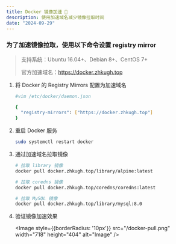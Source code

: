 ```yaml
---
title: Docker 镜像加速 🚀
description: 使用加速域名减少镜像拉取时间
date: "2024-09-29"
---
```


### 为了加速镜像拉取，使用以下命令设置 **registry mirror**

> 支持系统：Ubuntu 16.04+、Debian 8+、CentOS 7+
> 
> 官方加速域名：https://docker.zhkugh.top

1. 将 Docker 的 Registry Mirrors 配置为加速域名

   ```bash
   #vim /etc/docker/daemon.json
   
   {
     "registry-mirrors": ["https://docker.zhkugh.top"]
   }
   ```

2. 重启 Docker 服务

   ```bash
   sudo systemctl restart docker
   ```

3. 通过加速域名拉取镜像

   ```bash
   # 拉取 library 镜像
   docker pull docker.zhkugh.top/library/alpine:latest

   # 拉取 coredns 镜像
   docker pull docker.zhkugh.top/coredns/coredns:latest

   # 拉取 MySQL 镜像
   docker pull docker.zhkugh.top/library/mysql:8.0
   ```

4. 验证镜像加速效果

   <Image  style={{borderRadius: '10px'}} src="/docker-pull.png" width="718" height="404" alt="Image" />

   
